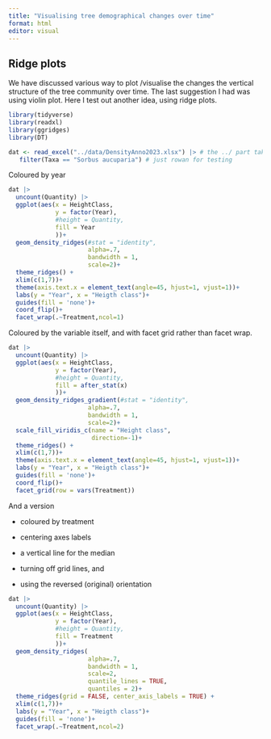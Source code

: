```yaml
---
title: "Visualising tree demographical changes over time"
format: html
editor: visual
---
```


## Ridge plots

We have discussed various way to plot /visualise the changes the vertical structure of the tree community over time. The last suggestion I had was using violin plot. Here I test out another idea, using ridge plots.

```r
library(tidyverse)
library(readxl)
library(ggridges)
library(DT)
```

```r
dat <- read_excel("../data/DensityAnno2023.xlsx") |> # the ../ part takes you one folder back, since the working directory for this quarto file is in the R folder and not the root folder
   filter(Taxa == "Sorbus aucuparia") # just rowan for testing
```

Coloured by year

```r
dat |>
  uncount(Quantity) |>
  ggplot(aes(x = HeightClass, 
             y = factor(Year),
             #height = Quantity,
             fill = Year
             ))+
  geom_density_ridges(#stat = "identity",
                      alpha=.7,
                      bandwidth = 1,
                      scale=2)+
  theme_ridges() +
  xlim(c(1,7))+
  theme(axis.text.x = element_text(angle=45, hjust=1, vjust=1))+
  labs(y = "Year", x = "Heigth class")+
  guides(fill = 'none')+
  coord_flip()+
  facet_wrap(.~Treatment,ncol=1)

```

Coloured by the variable itself, and with facet grid rather than facet wrap.

```r
dat |>
  uncount(Quantity) |>
  ggplot(aes(x = HeightClass, 
             y = factor(Year),
             #height = Quantity,
             fill = after_stat(x)
             ))+
  geom_density_ridges_gradient(#stat = "identity",
                      alpha=.7,
                      bandwidth = 1,
                      scale=2)+
  scale_fill_viridis_c(name = "Height class",
                       direction=-1)+
  theme_ridges() +
  xlim(c(1,7))+
  theme(axis.text.x = element_text(angle=45, hjust=1, vjust=1))+
  labs(y = "Year", x = "Heigth class")+
  guides(fill = 'none')+
  coord_flip()+
  facet_grid(row = vars(Treatment))
```

And a version

-   coloured by treatment

-   centering axes labels

-   a vertical line for the median

-   turning off grid lines, and

-   using the reversed (original) orientation

```r
dat |>
  uncount(Quantity) |>
  ggplot(aes(x = HeightClass, 
             y = factor(Year),
             #height = Quantity,
             fill = Treatment
             ))+
  geom_density_ridges(
                      alpha=.7,
                      bandwidth = 1,
                      scale=2,
                      quantile_lines = TRUE, 
                      quantiles = 2)+
  theme_ridges(grid = FALSE, center_axis_labels = TRUE) +
  xlim(c(1,7))+
  labs(y = "Year", x = "Heigth class")+
  guides(fill = 'none')+
  facet_wrap(.~Treatment,ncol=2)

```
